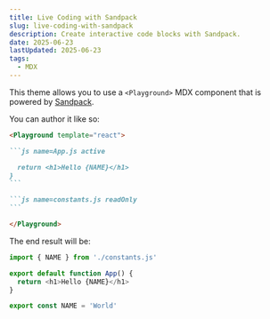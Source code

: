 ```yaml
---
title: Live Coding with Sandpack
slug: live-coding-with-sandpack
description: Create interactive code blocks with Sandpack.
date: 2025-06-23
lastUpdated: 2025-06-23
tags:
  - MDX
---
```


This theme allows you to use a `<Playground>` MDX component that is powered by [Sandpack](https://sandpack.codesandbox.io/).

You can author it like so:

````md
<Playground template="react">

```js name=App.js active

  return <h1>Hello {NAME}</h1>
}
```

```js name=constants.js readOnly
```

</Playground>
````

The end result will be:

<Playground template="react">

```js name=App.js active
import { NAME } from './constants.js'

export default function App() {
  return <h1>Hello {NAME}</h1>
}
```

```js name=constants.js readOnly
export const NAME = 'World'
```

</Playground>
